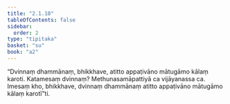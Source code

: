 ```yaml
---
title: "2.1.10"
tableOfContents: false
sidebar:
  order: 2
type: "tipitaka"
basket: "su"
book: "a2"
---
```



<DynamicBreadcrumb />

<Division number="62" book="a2">

<Paragraph number="138" book="a2">
“Dvinnaṃ dhammānaṃ, bhikkhave, atitto appaṭivāno mātugāmo kālaṃ karoti. Katamesaṃ dvinnaṃ? Methunasamāpattiyā ca vijāyanassa ca. Imesaṃ kho, bhikkhave, dvinnaṃ dhammānaṃ atitto appaṭivāno mātugāmo kālaṃ karotī”ti.
</Paragraph>
</Division>